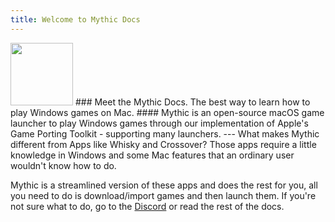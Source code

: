```yaml
---
title: Welcome to Mythic Docs
---
```

<img src='https://i.imgur.com/mE16gDj.png' height='100' width='100' />
### Meet the Mythic Docs. The best way to learn how to play Windows games on Mac.
#### Mythic is an open-source macOS game launcher to play Windows games through our implementation of Apple's Game Porting Toolkit - supporting many launchers.
---
What makes Mythic different from Apps like Whisky and Crossover? Those apps require a little knowledge in Windows and some Mac features that an ordinary user wouldn't know how to do.

Mythic is a streamlined version of these apps and does the rest for you, all you need to do is download/import games and then launch them. If you're not sure what to do, go to the [Discord](https://discord.gg/GwHgX3QWK3) or read the rest of the docs.